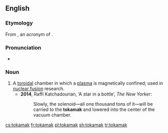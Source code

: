 ==English==
{{wikipedia}}
===Etymology===
From {{etyl|ru|en}} {{term|токамак|lang=ru}}, an acronym of {{term||тороидальная камера в магнитных катушках|toroidal chamber with magnetic coils|lang=ru}}.

===Pronunciation===
*{{a|UK}} {{IPA|/ˈtəʊkəmak/|lang=en}}

===Noun===
{{en-noun}}

# A [[toroidal]] chamber in which a [[plasma]] is magnetically confined; used in [[nuclear fusion]] research.
#*'''2014''', Raffi Katchadourian, ‘A star in a bottle’, ''The New Yorker'':
#*:Slowly, the solenoid—all one thousand tons of it—will be carried to the '''tokamak''' and lowered into the center of the vacuum chamber.

[[cs:tokamak]]
[[fr:tokamak]]
[[pl:tokamak]]
[[sh:tokamak]]
[[tr:tokamak]]